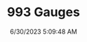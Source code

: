 ---
width: 3000
height: 2000
title: 993 Gauges
description: White on White Gauges in a Porsche 933.
date: 6/30/2023 5:09:48 AM
cameraMake: Sony
cameraModel: ILCE-7M3
lens: E 35-150mm F2.0-F2.8 A058
settingsfStop: f/8
settingsISO: ISO 4000
settingsShutter: 1/160
settingsFocalLength: 143 mm
---